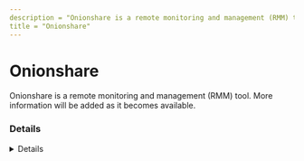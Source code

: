 ```yaml
---
description = "Onionshare is a remote monitoring and management (RMM) tool. More information will be added as it becomes available."
title = "Onionshare"
---
```




# Onionshare

Onionshare is a remote monitoring and management (RMM) tool. More information will be added as it becomes available.

### Details
<Details author={""}
         category={""}
         created={""}
         website={""}
         lastModified={""}
         privileges={""}
         free={ "" }
         verification={""}
/>

#### Installation Paths
<Card code={ ["C:\\Program Files (x86)\\OnionShare\\*", "*\\OnionShare\\*", "*\\onionshare*.exe", "OnionShare-win*.msi"] }/>





### Forensic Artifacts








### Detections
- Detects potential processes activity of Onionshare RMM tool
  - [Sigma Rule](https://github.com/magicsword-io/LOLRMM/blob/main/detections/sigma/onionshare_processes_sigma.yml)


